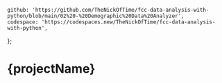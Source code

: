 	github: 'https://github.com/TheNickOfTime/fcc-data-analysis-with-python/blob/main/02%20-%20Demographic%20Data%20Analyzer',
	codespace: 'https://codespaces.new/TheNickOfTime/fcc-data-analysis-with-python',
};

# {projectName}
